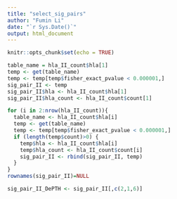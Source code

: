 ```yaml
---
title: "select_sig_pairs"
author: "Fumin Li"
date: "`r Sys.Date()`"
output: html_document
---
```


```r
knitr::opts_chunk$set(echo = TRUE)
```

```r
table_name = hla_II_count$hla[1]
temp <- get(table_name)
temp <- temp[temp$fisher_exact_pvalue < 0.000001,]
sig_pair_II <- temp
sig_pair_II$hla <- hla_II_count$hla[1]
sig_pair_II$hla_count <- hla_II_count$count[1]

for (i in 2:nrow(hla_II_count)){
  table_name <- hla_II_count$hla[i]
  temp <- get(table_name)
  temp <- temp[temp$fisher_exact_pvalue < 0.000001,]
  if (length(temp$count)>0) {
    temp$hla <- hla_II_count$hla[i]
    temp$hla_count <- hla_II_count$count[i]
    sig_pair_II <- rbind(sig_pair_II, temp)
  }
}
rownames(sig_pair_II)=NULL
```

```r
sig_pair_II_DePTH <- sig_pair_II[,c(2,1,6)]
```


